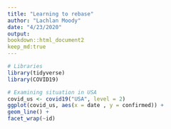 ```yaml
---
title: "Learning to rebase"
author: "Lachlan Moody"
date: "4/23/2020"
output: 
bookdown::html_document2
keep_md:true
---
```


```r
# Libraries
library(tidyverse)
library(COVID19)

# Examining situation in USA
covid_us <- covid19("USA", level = 2)
ggplot(covid_us, aes(x = date , y = confirmed)) +
geom_line() +
facet_wrap(~id)
```

